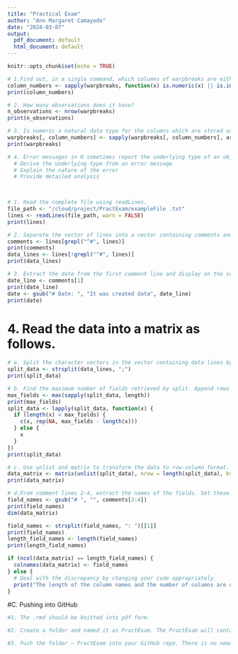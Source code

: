 ```yaml
---
title: "Practical Exam"
author: "Ann Margaret Camayodo"
date: "2024-03-07"
output:
  pdf_document: default
  html_document: default
---
```


```r
knitr::opts_chunk$set(echo = TRUE)
```

```r
# 1.Find out, in a single command, which columns of warpbreaks are either numeric or integer. What are the data types of each column?
column_numbers <- sapply(warpbreaks, function(x) is.numeric(x) || is.integer(x))
print(column_numbers)
```
```r
# 2. How many observations does it have?
n_observations <- nrow(warpbreaks)
print(n_observations)
```
```r
# 3. Is numeric a natural data type for the columns which are stored as such? Convert to integer when necessary.
warpbreaks[, column_numbers] <- sapply(warpbreaks[, column_numbers], as.integer)
print(warpbreaks)
```
```r
# 4. Error messages in R sometimes report the underlying type of an object rather than the user-level class. Derive from the following code and error message what the underlying type. Explain what is the error all about. Do not just copy the error message that was displayed.
  # Derive the underlying type from an error message
  # Explain the nature of the error
  # Provide detailed analysis

 
```

```r
# 1. Read the complete file using readLines.
file_path <- "/cloud/project/PractExam/exampleFile .txt"
lines <- readLines(file_path, warn = FALSE)
print(lines)
```
```r
# 2. Separate the vector of lines into a vector containing comments and a vector containing the data. Hint: use grepl.
comments <- lines[grepl("^#", lines)]
print(comments)
data_lines <- lines[!grepl("^#", lines)]
print(data_lines)
```
```r
# 3. Extract the date from the first comment line and display on the screen “It was created data.”
date_line <- comments[1]
print(date_line)
date <- gsub("# Date: ", "It was created data", date_line)
print(date)
```

# 4. Read the data into a matrix as follows.
```r
# a. Split the character vectors in the vector containing data lines by semicolon (;) using strsplit.
split_data <- strsplit(data_lines, ";")
print(split_data)
```
```r
# b. Find the maximum number of fields retrieved by split. Append rows that are shorter with NA's.
max_fields <- max(sapply(split_data, length))
print(max_fields)
split_data <- lapply(split_data, function(x) {
  if (length(x) < max_fields) {
    c(x, rep(NA, max_fields - length(x)))
  } else {
    x
  }
})
print(split_data)
```
```r
# c. Use unlist and matrix to transform the data to row-column format.
data_matrix <- matrix(unlist(split_data), nrow = length(split_data), byrow = TRUE)
print(data_matrix)
```
```r
# d.From comment lines 2-4, extract the names of the fields. Set these as colnames for the matrix you just created.
field_names <- gsub("# ", "", comments[2:4])
print(field_names)
dim(data_matrix)

field_names <- strsplit(field_names, ": ")[[1]]
print(field_names)
length_field_names <- length(field_names)
print(length_field_names)

if (ncol(data_matrix) == length_field_names) {
  colnames(data_matrix) <- field_names
} else {
  # Deal with the discrepancy by changing your code appropriately.
  print("The length of the column names and the number of columns are different.")
}
```








#C. Pushing into GitHub

```r
#1. The .rmd should be knitted into pdf form.
```
```r
#2. Create a folder and named it as PractExam. The PractExam will contain the .rmd and the pdf files.
```
```r
#3. Push the folder – PractExam into your GitHub repo. There is no need to change the repo. Just use the repo you have created before.
```